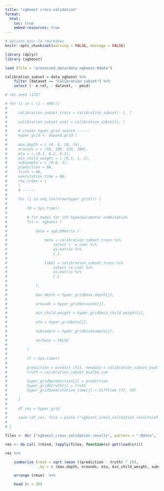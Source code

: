 ```yaml
---
title: "xgboost cross-validation"
format:
  html:
    toc: true
    embed-resources: true
---
```



```r
# Options pour le rmarkdown
knitr::opts_chunk$set(warning = FALSE, message = FALSE)
```

```r
library (dplyr)
library (xgboost)
```


```r
load (file = "processed_data/data_xgboost.Rdata")
```


```r
calibration_subset = data_xgboost %>%
    filter (dataset == "Calibration subset") %>%
    select (- e.rel, - dataset, - pmid)
```


```r
# set.seed (123)

# for (i in c (1 : 490)){
# 
#     calibration_subset_train = calibration_subset[- i, ]
# 
#     calibration_subset_eval = calibration_subset[i, ]
# 
#     # create hyper_grid search ------
#     hyper_grid <- expand.grid (
# 
#     max.depth = c (4, 6, 10, 14),
#     nrounds = c (50, 100, 150, 300),
#     eta = c (0.1, 0.2, 0.3),
#     min_child_weight = c (0.5, 1, 2),
#     subsample = c (0.8, 1),
#     prediction = NA,
#     truth = NA,
#     executation_time = NA,
#     row_index = i
#     )
#     # ------
# 
#     for (j in seq_len(nrow(hyper_grid))) {
# 
#         t0 = Sys.time()
# 
#         # fit model for ith hyperparameter combination
#         fit <- xgboost (
# 
#             data = xgb.DMatrix (
# 
#                 data = calibration_subset_train %>%
#                     select (- e.cum) %>%
#                     as.matrix %>%
#                     {.},
# 
#                 label = calibration_subset_train %>%
#                     select (e.cum) %>%
#                     as.matrix %>%
#                     {.}
# 
#             ),
# 
#             max.depth = hyper_grid$max.depth[j],
# 
#             nrounds = hyper_grid$nrounds[j],
# 
#             min_child_weight = hyper_grid$min_child_weight[j],
# 
#             eta = hyper_grid$eta[j],
# 
#             subsample = hyper_grid$subsample[j],
# 
#             verbose = FALSE
# 
#         )
# 
#         tf = Sys.time()
# 
#         prediction = predict (fit, newdata = calibration_subset_eval %>% select (- e.cum) %>% as.matrix)
#         truth = calibration_subset_eval$e.cum
# 
#         hyper_grid$prediction[j] = prediction
#         hyper_grid$truth[j] = truth
#         hyper_grid$executation_time[j] = difftime (tf, t0)
# 
#     }
# 
#     df_res = hyper_grid
# 
#     save (df_res, file = paste ("xgboost_cross_validation_results/df_res", i, "Rdata", sep = "."))
# 
# }
```


```r
files <- dir ("xgboost_cross_validation_results", pattern = ".Rdata", full.names = TRUE)

res <- do.call (rbind, lapply(files, function(x) get(load(x))))

res %>%

    summarise (rmse = sqrt (mean ((prediction - truth) ^ 2)), 
               .by = c (max.depth, nrounds, eta, min_child_weight, subsample)) %>%

    arrange (rmse)  %>% 

    head (n = 20) 
```

